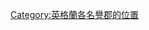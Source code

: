 {{Image label begin|image=Leice.svg|width={{{width|750}}}|float={{{float|none}}}}}

{{Image label|x=-357|y=-103|scale={{{width|-1}}}|text=[[諾森伯蘭]]}}
{{Image label|x=-449|y=-140|scale={{{width|-1}}}|text=←[[泰恩-威爾]]}}
{{Image label|x=-375|y=-185|scale={{{width|-1}}}|text=[[達勒姆郡|達勒姆]]}}
{{Image label|x=-270|y=-200|scale={{{width|-1}}}|text=[[坎布里亞]]}}
{{Image label|x=-315|y=-317|scale={{{width|-1}}}|text=[[蘭開夏]]}}
{{Image label|x=-405|y=-262|scale={{{width|-1}}}|text=[[北約克郡|北約克]]}}
{{Image label|x=-494|y=-311|scale={{{width|-1}}}|text=[[東約克郡|東約克]]}}
{{Image label|x=-420|y=-380|scale={{{width|-1}}}|text=[[南約克郡|南約克]]}}
{{Image label|x=-395|y=-337|scale={{{width|-1}}}|text=[[西約克郡|西約克]]}}
{{Image label|x=-331|y=-360|scale={{{width|-1}}}|text=[[大曼徹斯特郡|大曼徹<br>{{space|2}}斯特]]}}
{{Image label|x=-195|y=-388|scale={{{width|-1}}}|text=[[默西賽德]]→}}
{{Image label|x=-328|y=-410|scale={{{width|-1}}}|text=[[柴郡]]}}
{{Image label|x=-415|y=-415|scale={{{width|-1}}}|text=[[打比郡|打比]]}}
{{Image label|x=-456|y=-434|scale={{{width|-1}}}|text=[[諾丁漢郡|諾丁漢]]}}
{{Image label|x=-538|y=-400|scale={{{width|-1}}}|text=[[林肯郡|林肯]]}}
{{Image label small|x=-507|y=-496|scale={{{width|-1}}}|text=[[拉特蘭郡|拉特<br>蘭]]}}
{{Image label|x=-367|y=-461|scale={{{width|-1}}}|text=[[斯塔福德郡|斯塔<br>福德]]}}
{{Image label|x=-301|y=-501|scale={{{width|-1}}}|text=[[什羅普郡|什羅普]]}}
{{Image label|x=-299|y=-581|scale={{{width|-1}}}|text=[[赫里福德郡|赫里<br>福德]]}}
{{Image label|x=-360|y=-560|scale={{{width|-1}}}|text=[[伍斯特郡|伍斯<br>{{space|1}}特]]}}
{{Image label small|x=-380|y=-518|scale={{{width|-1}}}|text=[[西米德蘭茲郡|西米德<br>蘭茲]]}}
{{Image label|x=-406|y=-564|scale={{{width|-1}}}|text=[[沃里克郡|沃里克]]}}
{{Image label|x=-468|y=-547|scale={{{width|-1}}}|text=[[北安普敦郡|北安普敦]]}}
{{Image label|x=-558|y=-548|scale={{{width|-1}}}|text=[[劍橋郡|劍橋]]}}
{{Image label|x=-650|y=-489|scale={{{width|-1}}}|text=[[諾福克]]}}
{{Image label|x=-660|y=-572|scale={{{width|-1}}}|text=[[薩福克]]}}
{{Image label|x=-610|y=-619|scale={{{width|-1}}}|text=[[埃塞克斯郡|埃塞克斯]]}}
{{Image label|x=-550|y=-613|scale={{{width|-1}}}|text=[[赫特福德郡|赫特<br>福德]]}}
{{Image label|x=-523|y=-575|scale|scale={{{width|-1}}}|text=[[貝德福德郡|貝德<br>福德]]}}
{{Image label|x=-494|y=-606|scale={{{width|-1}}}|text=[[白金漢郡|白<br>金<br>{{space|1}}漢]]}}
{{Image label|x=-431|y=-645|scale={{{width|-1}}}|text=[[牛津郡|牛津]]}}
{{Image label|x=-350|y=-634|scale={{{width|-1}}}|text=[[格洛斯特郡|格洛斯特]]}}
{{Image label|x=-232|y=-675|scale={{{width|-1}}}|text=[[布里斯托]]→}}
{{Image label|x=-268|y=-745|scale={{{width|-1}}}|text=[[薩默塞特郡|薩默塞特]]}}
{{Image label|x=-376|y=-704|scale={{{width|-1}}}|text=[[威爾特郡|威爾特]]}}
{{Image label|x=-444|y=-687|scale={{{width|-1}}}|text=[[伯克郡|伯克]]}}
{{Image label|x=-550|y=-675|scale={{{width|-1}}}|text=[[大倫敦]]}}
{{Image label|x=-635|y=-718|scale={{{width|-1}}}|text=[[肯特郡|肯特]]}}
{{Image label|x=-592|y=-751|scale={{{width|-1}}}|text=[[東薩塞克斯|東薩<br>塞克斯]]}}
{{Image label|x=-512|y=-755|scale={{{width|-1}}}|text=[[西薩塞克斯|西薩<br>塞克斯]]}}
{{Image label|x=-524|y=-715|scale={{{width|-1}}}|text=[[薩里郡|薩里]]}}
{{Image label|x=-451|y=-748|scale={{{width|-1}}}|text=[[漢普郡|漢普]]}}
{{Image label|x=-439|y=-836|scale={{{width|-1}}}|text=　↑　<br>[[懷特島]]}}
{{Image label|x=-324|y=-790|scale={{{width|-1}}}|text=[[多塞特郡|多塞特]]}}
{{Image label|x=-186|y=-789|scale={{{width|-1}}}|text=[[德文郡|德文]]}}
{{Image label|x=-105|y=-837|scale={{{width|-1}}}|text=[[康沃爾]]}}
{{Image label|x=-40|y=-500|scale={{{width|-1}}}|text=*圖中未顯示[[倫敦市]]*}}

{{Image label end}}<noinclude>
[[Category:英格蘭各名譽郡的位置]]
</noinclude>